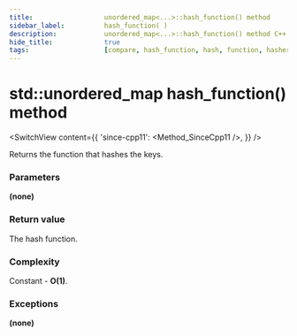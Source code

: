 ```yaml
---
title:					unordered_map<...>::hash_function() method
sidebar_label:			hash_function( )
description:			unordered_map<...>::hash_function() method C++ documentation
hide_title:				true
tags:					[compare, hash_function, hash, function, hasher]
---
```



<!----------------- Codes ---------------------->

<!-- hash_function() -->

# std::unordered_map hash_function() method

<SwitchView content={{
    'since-cpp11': <Method_SinceCpp11 />,
    }} />

Returns the function that hashes the keys.

### Parameters

**(none)**

### Return value

The hash function.

### Complexity

Constant - **O(1)**.

### Exceptions

**(none)**
